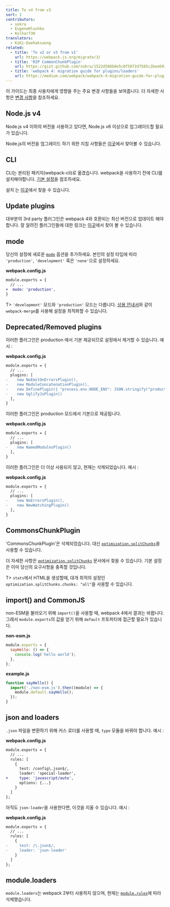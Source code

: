 ```yaml
---
title: To v4 from v3
sort: 2
contributors:
  - sokra
  - EugeneHlushko
  - Kolhar730
translators:
  - KiKi-Daehaksaeng
related:
  - title: 'To v2 or v3 from v1'
    url: https://webpack.js.org/migrate/3/
  - title: 'RIP CommonChunkPlugin'
    url: https://gist.github.com/sokra/1522d586b8e5c0f5072d7565c2bee693
  - title: 'webpack 4: migration guide for plugins/loaders'
    url: https://medium.com/webpack/webpack-4-migration-guide-for-plugins-loaders-20a79b927202
---
```


이 가이드는 최종 사용자에게 영향을 주는 주요 변경 사항들을 보여줍니다. 더 자세한 사항은 [변경 사항](https://github.com/webpack/webpack/releases)을 참조하세요.

## Node.js v4
Node.js v4 이하의 버전을 사용하고 있다면, Node.js v6 이상으로 업그레이드할 필요가 있습니다.

Node.js의 버전을 업그레이드 하기 위한 지침 사항들은 [이곳](https://stackoverflow.com/questions/10075990/upgrading-node-js-to-latest-version)에서 찾아볼 수 있습니다. 


## CLI

CLI는 분리된 패키지(webpack-cli)로 옮겼습니다. webpack을 사용하기 전에 CLI를 설치해야합니다. [기본 설정](/guides/getting-started/#basic-setup)을 참조하세요.

설치 는 [이곳](/guides/installation)에서 찾을 수 있습니다.

## Update plugins

대부분의 3rd party 플러그인은 webpack 4와 호환되는 최신 버전으로 업데이트 해야합니다. 잘 알려진 플러그인들에 대한 링크는 [이곳](/awesome-webpack/#webpack-plugins)에서 찾아 볼 수 있습니다.

## mode

당신의 설정에 새로운 [`mode`](/configuration/mode/) 옵션을 추가하세요. 본인의 설정 타입에 따라 `'production'`, `'development'` 혹은 `'none'`으로 설정하세요.

**webpack.config.js**

```diff
module.exports = {
  // ...
+  mode: 'production',
}
```

T> `'development'` 모드와 `'production'` 모드는 다릅니다. [상용 안내서](/guides/production/#setup)와 같이 `webpack-merge`를 사용해 설정을 최적화할 수 있습니다.

## Deprecated/Removed plugins

이러한 플러그인은 production 에서 기본 제공되므로 설정에서 제거할 수 있습니다.
예시 :

**webpack.config.js**

```diff
module.exports = {
  // ...
  plugins: [
-    new NoEmitOnErrorsPlugin(),
-    new ModuleConcatenationPlugin(),
-    new DefinePlugin({ "process.env.NODE_ENV": JSON.stringify("production") })
-    new UglifyJsPlugin()
  ],
}
```

이러한 플러그인은 production 모드에서 기본으로 제공됩니다.

**webpack.config.js**

```diff
module.exports = {
  // ...
  plugins: [
-    new NamedModulesPlugin()
  ],
}
```

이러한 플러그인은 더 이상 사용되지 않고, 현재는 삭제되었습니다.
예시 :

**webpack.config.js**

```diff
module.exports = {
  // ...
  plugins: [
-    new NoErrorsPlugin(),
-    new NewWatchingPlugin()
  ],
}
```

## CommonsChunkPlugin

'CommonsChunkPlugin'은 삭제되었습니다. 대신 [`optimization.splitChunks`](/configuration/optimization/#optimizationsplitchunks)을 사용할 수 있습니다.

더 자세한 사항은 [`optimization.splitChunks`](/configuration/optimization/#optimizationsplitchunks) 문서에서 찾을 수 있습니다. 기본 설정은 이미 당신의 요구사항을 충족할 것입니다.

T> `stats`에서 HTML을 생성할때, 대개 최적의 설정인 `optimization.splitChunks.chunks: "all"`을 사용할 수 있습니다.

## import() and CommonJS

non-ESM을 불러오기 위해 `import()`을 사용할 때, webpack 4에서 결과는 바뀝니다. 그래서 `module.exports`의 값을 얻기 위해 `default` 프토퍼티에 접근할 필요가 있습니다.

**non-esm.js**

```javascript
module.exports = {
  sayHello: () => {
    console.log('hello world');
  },
};
```

**example.js**

```javascript
function sayHello() {
  import('./non-esm.js').then((module) => {
    module.default.sayHello();
  });
}
```

## json and loaders

`.json` 파일을 변환하기 위해 커스 로더를 사용할 때, `type` 모듈을 바꿔야 합니다.
예시 :

**webpack.config.js**

```diff
module.exports = {
  // ...
  rules: [
    {
      test: /config\.json$/,
      loader: 'special-loader',
+     type: 'javascript/auto',
      options: {...}
    }
  ]
};
```

아직도 `json-loader`을 사용한다면, 이것을 지울 수 있습니다.
예시 :

**webpack.config.js**

```diff
module.exports = {
  // ...
  rules: [
    {
-     test: /\.json$/,
-     loader: 'json-loader'
    }
  ]
};
```

## module.loaders

`module.loaders`는 webpack 2부터 사용하지 않으며, 현재는 [`module.rules`](/configuration/module/#rule)에 따라 삭제했습니다.

